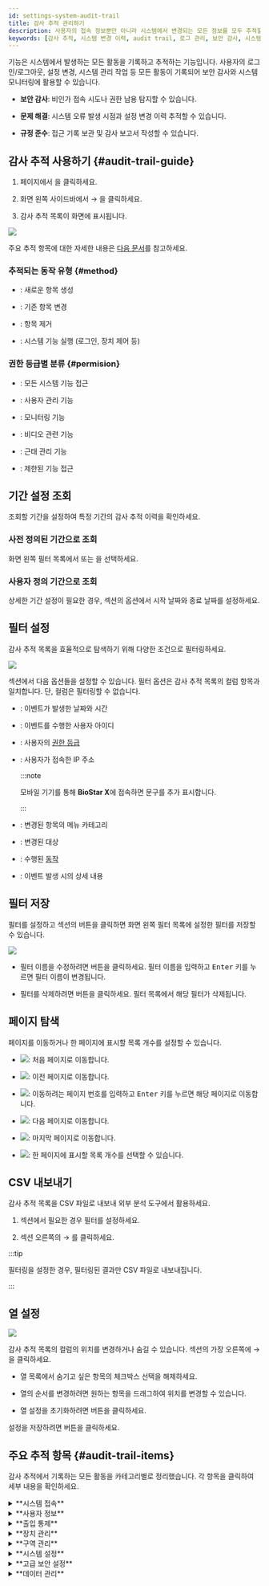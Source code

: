 ```yaml
---
id: settings-system-audit-trail
title: 감사 추적 관리하기
description: 사용자의 접속 정보뿐만 아니라 시스템에서 변경되는 모든 정보를 모두 추적할 수 있습니다.
keywords: [감사 추적, 시스템 변경 이력, audit trail, 로그 관리, 보안 감사, 시스템 모니터링]
---
```


<Cmd sid='setting.menu.system.auditTrail' /> 기능은 시스템에서 발생하는 모든 활동을 기록하고 추적하는 기능입니다. 사용자의 로그인/로그아웃, 설정 변경, 시스템 관리 작업 등 모든 활동이 기록되어 보안 감사와 시스템 모니터링에 활용할 수 있습니다.

* **보안 감사**: 비인가 접속 시도나 권한 남용 탐지할 수 있습니다.

* **문제 해결**: 시스템 오류 발생 시점과 설정 변경 이력 추적할 수 있습니다.

* **규정 준수**: 접근 기록 보관 및 감사 보고서 작성할 수 있습니다.

## 감사 추적 사용하기 {#audit-trail-guide}

1. <Cmd sid='shell.header.launcher' /> 페이지에서 <Cmd sid='shell.header.setting' />을 클릭하세요.

1. 화면 왼쪽 사이드바에서 <Cmd sid='setting.menu.system.root' /> → <Cmd sid='setting.menu.system.auditTrail' />을 클릭하세요.

1. 감사 추적 목록이 화면에 표시됩니다.

<Image src='/img/biostarx-settings-system-audit-trail.png' />

주요 추적 항목에 대한 자세한 내용은 [다음 문서](#audit-trail-items)를 참고하세요.

### 추적되는 동작 유형 {#method}

* <Cmd sid='audit.method.1' product='2' />: 새로운 항목 생성

* <Cmd sid='audit.method.3' product='2' />: 기존 항목 변경

* <Cmd sid='audit.method.4' product='2' />: 항목 제거

* <Cmd sid='audit.method.2' product='2' />: 시스템 기능 실행 (로그인, 장치 제어 등)

### 권한 등급별 분류 {#permision}

* <Cmd sid='audit.permission.1' product='2' />: 모든 시스템 기능 접근

* <Cmd sid='audit.permission.2' product='2' />: 사용자 관리 기능

* <Cmd sid='audit.permission.3' product='2' />: 모니터링 기능

* <Cmd sid='audit.permission.253' product='2' />: 비디오 관련 기능

* <Cmd sid='audit.permission.254' product='2' />: 근태 관리 기능

* <Cmd sid='audit.permission.255' product='2' />: 제한된 기능 접근


## 기간 설정 조회

조회할 기간을 설정하여 특정 기간의 감사 추적 이력을 확인하세요.

### 사전 정의된 기간으로 조회

화면 왼쪽 필터 목록에서 <Cmd sid='auditTrail.filter.one_month' product='2' /> 또는 <Cmd sid='auditTrail.filter.three_month' product='2' />을 선택하세요.

### 사용자 정의 기간으로 조회

상세한 기간 설정이 필요한 경우, <Cmd sid='auditTrail.filter.title' product='2' /> 섹션의 <Cmd sid='common.datetime' product='2' /> 옵션에서 시작 날짜와 종료 날짜를 설정하세요.


## 필터 설정

감사 추적 목록을 효율적으로 탐색하기 위해 다양한 조건으로 필터링하세요.

<Image src='/img/biostarx-settings-system-audit-trail-list.png' />

<Cmd sid='auditTrail.filter.title' product='2' /> 섹션에서 다음 옵션들을 설정할 수 있습니다. 필터 옵션은 감사 추적 목록의 컬럼 항목과 일치합니다. 단, <Cmd sid='auditTrail.content' product='2' /> 컬럼은 필터링할 수 없습니다.

* <Cmd sid='common.datetime' product='2' />: 이벤트가 발생한 날짜와 시간

* <Cmd sid='common.gnb.user' product='2' />: 이벤트를 수행한 사용자 아이디

* <Cmd sid='user.bioStarOperator' product='2' />: 사용자의 [권한 등급](#permision)

* <Cmd sid='auditTrail.ip' product='2' />: 사용자가 접속한 IP 주소

  :::note

  모바일 기기를 통해 **BioStar X**에 접속하면 <Cmd sid='auditTrail.ip.mobile' product='2' /> 문구를 추가 표시합니다.

  :::

* <Cmd sid='auditTrail.menu' product='2' />: 변경된 항목의 메뉴 카테고리

* <Cmd sid='auditTrail.target' product='2' />: 변경된 대상

* <Cmd sid='auditTrail.method' product='2' />: 수행된 [동작](#method)

* <Cmd sid='auditTrail.content' product='2' />: 이벤트 발생 시의 상세 내용


## 필터 저장

필터를 설정하고 <Cmd sid='auditTrail.filter.title' product='2' /> 섹션의 <Cmd sid="ta.report.condition.saveFilter.button" product='2' /> 버튼을 클릭하면 화면 왼쪽 필터 목록에 설정한 필터를 저장할 수 있습니다.

<Image src='/img/biostarx-settings-system-audit-trail-add-filter.png' />

* 필터 이름을 수정하려면 <IcEditUL /> 버튼을 클릭하세요. 필터 이름을 입력하고 <Kbd>Enter</Kbd> 키를 누르면 필터 이름이 변경됩니다.

* 필터를 삭제하려면 <IcTrash2 /> 버튼을 클릭하세요. 필터 목록에서 해당 필터가 삭제됩니다.


## 페이지 탐색

페이지를 이동하거나 한 페이지에 표시할 목록 개수를 설정할 수 있습니다.

* <Image src='/img/common/ico-audit-trail-first-page.png' ico alone />: 처음 페이지로 이동합니다.

* <Image src='/img/common/ico-audit-trail-previous-page.png' ico alone />: 이전 페이지로 이동합니다.

* <Image src='/img/common/ico-audit-trail-nav-page.png' ico alone />: 이동하려는 페이지 번호를 입력하고 <Kbd>Enter</Kbd> 키를 누르면 해당 페이지로 이동합니다.

* <Image src='/img/common/ico-audit-trail-next-page.png' ico alone />: 다음 페이지로 이동합니다.

* <Image src='/img/common/ico-audit-trail-last-page.png' ico alone />: 마지막 페이지로 이동합니다.

* <Image src='/img/ico-audit-trail-rows-page.png' ico />: 한 페이지에 표시할 목록 개수를 선택할 수 있습니다.


## CSV 내보내기

감사 추적 목록을 CSV 파일로 내보내 외부 분석 도구에서 활용하세요.

1. <Cmd sid='auditTrail.filter.title' product='2' /> 섹션에서 필요한 경우 필터를 설정하세요.

2. 섹션 오른쪽의 <IcMoreW /> → <Cmd sid='audit.user.csv_export' product='2' />를 클릭하세요.

:::tip

필터링을 설정한 경우, 필터링된 결과만 CSV 파일로 내보내집니다.

:::

## 열 설정

<Columns>

<Column className='width--40'><Image src='/img/biostarx-settings-system-audit-trail-column-setting.png' /></Column>

<Column className='padding--l20'>

감사 추적 목록의 컬럼의 위치를 변경하거나 숨길 수 있습니다. <Cmd sid='auditTrail.filter.title' product='2' /> 섹션의 가장 오른쪽에 <IcMoreW /> → <Cmd sid='menu.columnSetting' product='2' />을 클릭하세요.

* 열 목록에서 숨기고 싶은 항목의 체크박스 선택을 해제하세요.

* 열의 순서를 변경하려면 원하는 항목을 드래그하여 위치를 변경할 수 있습니다.

* 열 설정을 초기화하려면 <Cmd sid='columnSetting.button.defaultColumn' product='2' /> 버튼을 클릭하세요.

설정을 저장하려면 <Cmd sid='button.apply' product='2' /> 버튼을 클릭하세요.

</Column>

</Columns>



## 주요 추적 항목 {#audit-trail-items}

감사 추적에서 기록하는 모든 활동을 카테고리별로 정리했습니다. 각 항목을 클릭하여 세부 내용을 확인하세요.

<details>
<summary>**시스템 접속**</summary>

* **로그인**: <Cmd sid='audit.system.login' product='2' />

* **다중 인증 로그인**: <Cmd sid='audit.system.fingerprint_login' product='2' />

* **로그아웃**: <Cmd sid='audit.system.logout' product='2' />

* **로그인 실패 횟수 초과**: <Cmd sid='audit.system.maximum_invalid_attempts' product='2' />

</details>

<details>
<summary>**사용자 정보**</summary>

* **기본 정보**: <Cmd sid='audit.user.name' product='2' />, <Cmd sid='audit.user.user_id' product='2' />, <Cmd sid='audit.user.login_id' product='2' />, <Cmd sid='audit.user.email' product='2' />, <Cmd sid='audit.user.phone' product='2' />

* **인증 정보**: <Cmd sid='audit.user.password' product='2' />, <Cmd sid='audit.user.pin' product='2' />, <Cmd sid='audit.user.fingerprint_templates' product='2' />, <Cmd sid='audit.user.faces' product='2' />, <Cmd sid='audit.user.cards' product='2' />

* **권한 및 그룹**: <Cmd sid='audit.user.permission' product='2' />, <Cmd sid='audit.user.access_groups' product='2' />, <Cmd sid='audit.user.user_group_id' product='2' />, <Cmd sid='audit.user.private_operation_modes' product='2' />

* **사용자 상태**: <Cmd sid='audit.user.disabled' product='2' />, <Cmd sid='audit.user.start_datetime' product='2' />, <Cmd sid='audit.user.expiry_datetime' product='2' />

* **데이터 관리**: <Cmd sid='audit.user.csv_import' product='2' />, <Cmd sid='audit.user.csv_export' product='2' />, <Cmd sid='audit.user.data_import' product='2' />, <Cmd sid='audit.user.data_export' product='2' />

* **장치 연동**: <Cmd sid='audit.user.export' product='2' />, <Cmd sid='audit.user.remove' product='2' />

* **기타**: <Cmd sid='audit.user.photo' product='2' />, <Cmd sid='audit.user.user_custom_fields' product='2' />, <Cmd sid='audit.user.security_level' product='2' />, <Cmd sid='audit.user.report' product='2' />

* **관리**: <Cmd sid='audit.user.csv_export.absence' product='2' />, <Cmd sid='audit.user.delete.absence' product='2' />, <Cmd sid='team.menu.faceMigration' />, <Cmd sid='user.list.visualFaceImport.title' />

* **이메일 기능**: <Cmd sid='audit.user.emailSentSuccess' product='2' />, <Cmd sid='audit.user.emailSentFail' product='2' />

</details>

<details>
<summary>**출입 통제**</summary>

* **출입문 설정**: <Cmd sid='audit.door.name' product='2' />, <Cmd sid='audit.door.description' product='2' />, <Cmd sid='audit.door.door_group_id' product='2' />

* **출입문 장치**: <Cmd sid='audit.door.entry_device_id' product='2' />, <Cmd sid='audit.door.exit_device_id' product='2' />, <Cmd sid='audit.door.relay_output_id' product='2' />, <Cmd sid='audit.door.sensor_input_id' product='2' />, <Cmd sid='audit.door.exit_button_input_id' product='2' />

* **출입문 제어**: <Cmd sid='audit.door.open_duration' product='2' />, <Cmd sid='audit.door.open_once' product='2' />, <Cmd sid='audit.door.open_timeout' product='2' />, <Cmd sid='audit.door.dual_authentication' product='2' />, <Cmd sid='audit.door.unconditional_lock' product='2' />

* **출입문 동작**: <Cmd sid='audit.door.lock' product='2' />, <Cmd sid='audit.door.unlock' product='2' />, <Cmd sid='audit.door.release' product='2' />, <Cmd sid='audit.door.open' product='2' />, <Cmd sid='audit.door.clear_alarm' product='2' />, <Cmd sid='audit.door.clear_apb' product='2' />, <Cmd sid='audit.door.clear_apb_ex' product='2' />, <Cmd sid='audit.door.clear_timed_apb_ex' product='2' />

* **출입그룹**: <Cmd sid='audit.access_group.name' product='2' />, <Cmd sid='audit.access_group.description' product='2' />, <Cmd sid='audit.access_group.access_levels' product='2' />, <Cmd sid='audit.access_group.user_groups' product='2' />, <Cmd sid='audit.access_group.users' product='2' />

* **출입등급**: <Cmd sid='audit.access_level.name' product='2' />, <Cmd sid='audit.access_level.description' product='2' />, <Cmd sid='audit.access_level.access_level_items' product='2' />

* **엘리베이터 설정**: <Cmd sid='audit.elevator.name' product='2' />, <Cmd sid='audit.elevator.description' product='2' />, <Cmd sid='audit.elevator.elevator_group_id' product='2' />, <Cmd sid='audit.elevator.floors' product='2' />, <Cmd sid='audit.elevator.active_timeout' product='2' />

* **엘리베이터 장치**: <Cmd sid='audit.elevator.control_device_id' product='2' />, <Cmd sid='audit.elevator.reader_devices' product='2' />, <Cmd sid='audit.elevator.module_devices' product='2' />, <Cmd sid='audit.elevator.tamper_device' product='2' />

* **엘리베이터 제어**: <Cmd sid='audit.elevator.dual_authentication' product='2' />, <Cmd sid='audit.elevator.trigger_actions' product='2' />

* **엘리베이터 동작**: <Cmd sid='audit.elevator.lock' product='2' />, <Cmd sid='audit.elevator.unlock' product='2' />, <Cmd sid='audit.elevator.release' product='2' />, <Cmd sid='audit.elevator.open' product='2' />, <Cmd sid='audit.elevator.clear_alarm' product='2' />, <Cmd sid='audit.elevator.clear_apb' product='2' />

* **층등급**: <Cmd sid='audit.floor_level.name' product='2' />, <Cmd sid='audit.floor_level.description' product='2' />, <Cmd sid='audit.floor_level.id' product='2' />, <Cmd sid='audit.floor_level.floor_level_items' product='2' />

</details>

<details>
<summary>**장치 관리**</summary>

* **장치 기본 설정**: <Cmd sid='audit.device.name' product='2' />, <Cmd sid='audit.device.device_group_id' product='2' />, <Cmd sid='audit.device.timezone' product='2' />

* **인증 설정**: <Cmd sid='audit.device.authentication' product='2' />, <Cmd sid='audit.device.fingerprint' product='2' />, <Cmd sid='audit.device.face' product='2' />, <Cmd sid='audit.device.card' product='2' />

* **인터페이스 설정**: <Cmd sid='audit.device.display' product='2' />, <Cmd sid='audit.device.imageLogEventInfo' product='2' />, <Cmd sid='audit.device.use_image_log' product='2' />

* **통신 설정**: <Cmd sid='audit.device.lan' product='2' />, <Cmd sid='audit.device.server' product='2' />, <Cmd sid='audit.device.rs485' product='2' />, <Cmd sid='audit.device.wlan' product='2' />, <Cmd sid='audit.device.wiegand' product='2' />, <Cmd sid='audit.device.wiegand_io' product='2' />, <Cmd sid='audit.device.usb' product='2' />, <Cmd sid='audit.device.voip' product='2' />

* **기능 설정**: <Cmd sid='audit.device.system' product='2' />, <Cmd sid='audit.device.tna' product='2' />, <Cmd sid='audit.device.trigger_actions' product='2' />, <Cmd sid='audit.device.camera_frequency' product='2' />

* **사용자 관리**: <Cmd sid='audit.device.export' product='2' />

* **장치 제어**: <Cmd sid='audit.device.connect' product='2' />, <Cmd sid='audit.device.disconnect' product='2' />, <Cmd sid='audit.device.sync' product='2' />, <Cmd sid='audit.device.deleteNsync' product='2' />, <Cmd sid='audit.device.discover_wiegand' product='2' />

* **시스템 관리**: <Cmd sid='audit.device.factory_reset' product='2' />, <Cmd sid='audit.device.reset' product='2' />, <Cmd sid='audit.device.update' product='2' />, <Cmd sid='audit.device.sync_time' product='2' />, <Cmd sid='audit.device.license' product='2' />

* **장치 상태**: <Cmd sid='audit.device.locked' product='2' />, <Cmd sid='audit.device.clear_alarm' product='2' />, <Cmd sid='audit.device.delete' product='2' />

</details>

<details>
<summary>**구역 관리**</summary>

* **구역 기본 설정**: <Cmd sid='audit.zone.name' product='2' />, <Cmd sid='audit.zone.description' product='2' />, <Cmd sid='audit.zone.zone_type' product='2' />, <Cmd sid='audit.zone.enable' product='2' />, <Cmd sid='audit.zone.is_global' product='2' />

* **안티패스백 구역**: <Cmd sid='audit.zone.antipassback' product='2' />, <Cmd sid='audit.zone.clear_apb' product='2' />, <Cmd sid='audit.zone.clear_apb_ex' product='2' />

* **화재경보 구역**: <Cmd sid='audit.zone.fire_alarm' product='2' />

* **스케줄 제어 구역**: <Cmd sid='audit.zone.forced_lock' product='2' />, <Cmd sid='audit.zone.forced_unlock' product='2' />

* **재실 인원 관리**: <Cmd sid='audit.zone.increase_occupancy' product='2' />, <Cmd sid='audit.zone.decrease_occupancy' product='2' />, <Cmd sid='audit.zone.set_occupancy' product='2' />

* **구역 제어**: <Cmd sid='audit.zone.lock' product='2' />, <Cmd sid='audit.zone.unlock' product='2' />, <Cmd sid='audit.zone.release' product='2' />, <Cmd sid='audit.zone.open' product='2' />, <Cmd sid='audit.zone.clear_alarm' product='2' />

</details>

<details>
<summary>**시스템 설정**</summary>

* **서버 설정**: <Cmd sid='audit.setting.server.server_addr' product='2' />, <Cmd sid='audit.setting.server.server_port' product='2' />, <Cmd sid='audit.setting.server.https' product='2' />, <Cmd sid='audit.setting.server.session_timeout' product='2' />

* **보안 설정**: <Cmd sid='audit.setting.server.secure_communication' product='2' />, <Cmd sid='audit.setting.server.password_strength' product='2' />, <Cmd sid='audit.setting.server.server_matching' product='2' />

* **동기화 설정**: <Cmd sid='audit.setting.server.log_sync_method' product='2' />, <Cmd sid='audit.setting.server.user_sync_method' product='2' />

* **장치 설정**: <Cmd sid='audit.setting.server.enrollment_device_list' product='2' />, <Cmd sid='audit.setting.server.fingerprint_format' product='2' />, <Cmd sid='audit.setting.server.support_mobile_credential' product='2' />, <Cmd sid='audit.setting.server.use_photo_log' product='2' />

* **라이선스**: <Cmd sid='audit.setting.server.licenses' product='2' />

* **클라우드 설정**: <Cmd sid='audit.setting.cloud.use_cloud' product='2' />, <Cmd sid='audit.setting.cloud.server_address' product='2' />, <Cmd sid='audit.setting.cloud.sub_domain' product='2' />, <Cmd sid='audit.setting.cloud.email' product='2' />, <Cmd sid='audit.setting.cloud.http_port' product='2' />, <Cmd sid='audit.setting.cloud.version' product='2' />

* **기본 설정**: <Cmd sid='audit.setting.preference.language' product='2' />, <Cmd sid='audit.setting.preference.date_format' product='2' />, <Cmd sid='audit.setting.preference.time_format' product='2' />, <Cmd sid='audit.setting.preference.time_zone' product='2' />

* **스케줄 설정**: <Cmd sid='audit.setting.schedule.name' product='2' />, <Cmd sid='audit.setting.schedule.description' product='2' />, <Cmd sid='audit.setting.schedule.id' product='2' />, <Cmd sid='audit.setting.schedule.daily_schedules' product='2' />, <Cmd sid='audit.setting.schedule.holiday_schedules' product='2' />, <Cmd sid='audit.setting.schedule.start_date' product='2' />, <Cmd sid='audit.setting.schedule.use_daily_iteration' product='2' />, <Cmd sid='audit.setting.schedule.days_of_iteration' product='2' />

* **휴일 설정**: <Cmd sid='audit.setting.holiday_group.name' product='2' />, <Cmd sid='audit.setting.holiday_group.description' product='2' />, <Cmd sid='audit.setting.holiday_group.setting.holidays' product='2' />

* **경보 설정**: <Cmd sid='audit.setting.event_type.alert_on' product='2' />, <Cmd sid='audit.setting.event_type.alert_off' product='2' />

* **이미지 로그 설정**: <Cmd sid='audit.setting.image_filter.EventFilterCollection' product='2' />, <Cmd sid='audit.setting.image_filter.CutoffOption' product='2' />

* **모바일 크리덴셜**: <Cmd sid='audit.setting.mobileCredential.use' product='2' />, <Cmd sid='audit.setting.mobileCredential.notUse' product='2' />

* **얼굴 그룹 매칭**: <Cmd sid='audit.setting.face_group.use_face_group' product='2' />, <Cmd sid='audit.setting.face_group.device_ids' product='2' />, <Cmd sid='audit.setting.face_group.face_groups' product='2' />

</details>

<details>
<summary>**고급 보안 설정**</summary>

* **스마트 카드 - DESFire**: <Cmd sid='audit.setting.smartcard.desfire_app_id' product='2' />, <Cmd sid='audit.setting.smartcard.desfire_file_id' product='2' />, <Cmd sid='audit.setting.smartcard.desfire_encryption_type' product='2' />, <Cmd sid='audit.setting.smartcard.desfire_primary_key' product='2' />, <Cmd sid='audit.setting.smartcard.desfire_second_key' product='2' />

* **스마트 카드 - iClass**: <Cmd sid='audit.setting.smartcard.iclass_primary_key' product='2' />, <Cmd sid='audit.setting.smartcard.iclass_second_key' product='2' />, <Cmd sid='audit.setting.smartcard.iclass_start_block_index' product='2' />

* **스마트 카드 - MIFARE**: <Cmd sid='audit.setting.smartcard.mifare_primary_key' product='2' />, <Cmd sid='audit.setting.smartcard.mifare_second_key' product='2' />, <Cmd sid='audit.setting.smartcard.mifare_start_block_index' product='2' />, <Cmd sid='audit.setting.smartcard.use_mifare_primary_key' product='2' />, <Cmd sid='audit.setting.smartcard.use_mifare_second_key' product='2' />

* **스마트 카드 - Mobile**: <Cmd sid='audit.setting.smartcard.mobile_primary_key' product='2' />, <Cmd sid='audit.setting.smartcard.mobile_second_key' product='2' />

* **스마트 카드 - 일반**: <Cmd sid='audit.setting.smartcard.name' product='2' />, <Cmd sid='audit.setting.smartcard.number_of_template' product='2' />, <Cmd sid='audit.setting.smartcard.template_size' product='2' />, <Cmd sid='audit.setting.smartcard.use_second_key' product='2' />

* **Wiegand 설정**: <Cmd sid='audit.setting.wiegand_format.name' product='2' />, <Cmd sid='audit.setting.wiegand_format.description' product='2' />, <Cmd sid='audit.setting.wiegand_format.id' product='2' />, <Cmd sid='audit.setting.wiegand_format.length' product='2' />, <Cmd sid='audit.setting.wiegand_format.id_fields' product='2' />, <Cmd sid='audit.setting.wiegand_format.parity_fields' product='2' />, <Cmd sid='audit.setting.wiegand_format.parity_positions' product='2' />, <Cmd sid='audit.setting.wiegand_format.parity_types' product='2' />, <Cmd sid='audit.setting.wiegand_format.use_facility_code' product='2' />

* **작업 조건 및 동작**: <Cmd sid='audit.setting.trigger_action.name' product='2' />, <Cmd sid='audit.setting.trigger_action.trigger' product='2' />, <Cmd sid='audit.setting.trigger_action.action' product='2' />, <Cmd sid='audit.setting.trigger_action.schedule_id' product='2' />

* **커스텀 권한**: <Cmd sid='audit.setting.permission.name' product='2' />, <Cmd sid='audit.setting.permission.description' product='2' />, <Cmd sid='audit.setting.permission.id' product='2' />, <Cmd sid='audit.setting.permission.operator' product='2' />, <Cmd sid='audit.setting.permission.permission_items' product='2' />

* **커스텀 필드**: <Cmd sid='audit.setting.custom_fields.name' product='2' />, <Cmd sid='audit.setting.custom_fields.id' product='2' />

* **신호 설정**: <Cmd sid='audit.setting.output_signal.name' product='2' />, <Cmd sid='audit.setting.output_signal.delay' product='2' />, <Cmd sid='audit.setting.output_signal.count' product='2' />, <Cmd sid='audit.setting.output_signal.on_duration' product='2' />, <Cmd sid='audit.setting.output_signal.off_duration' product='2' />

</details>

<details>
<summary>**데이터 관리**</summary>

* **시스템 백업**: <Cmd sid='audit.menu.systemBackup' product='2' />

* **비디오 관리**: <Cmd sid='audit.video.camera' product='2' />, <Cmd sid='audit.video.rule' product='2' />

* **방문자 관리**: <Cmd sid='audit.menu.visitor' product='2' />, <Cmd sid='audit.menu.visitor.setting' product='2' />

* **그래픽 맵**: <Cmd sid='audit.menu.graphicMap' product='2' />

* **포트 관리**: <Cmd sid='audit.menu.port' product='2' />

* **일광 절약 시간**: <Cmd sid='audit.menu.setting.dst' product='2' />

* **사용자 지정 인터페이스**: <Cmd sid='audit.menu.setting.quick_action' product='2' />

</details>